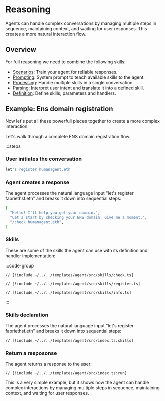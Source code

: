 # Reasoning

Agents can handle complex conversations by managing multiple steps in sequence, maintaining context, and waiting for user responses. This creates a more natural interaction flow.

## Overview

For full reasoning we need to combine the following skills:

- [Scenarios](/concepts/skills/scenarios): Train your agent for reliable responses.
- [Prompting](/concepts/skills/prompting): System prompt to teach available skills to the agent.
- [Processing](/concepts/skills/processing): Handle multiple skills in a single conversation.
- [Parsing](/concepts/skills/parsing): Interpret user intent and translate it into a defined skill.
- [Definition](/concepts/skills/definition): Define skills, parameters and handlers.

## Example: Ens domain registration

Now let's put all these powerfull pieces together to create a more complex interaction.

Let's walk through a complete ENS domain registration flow:

:::steps

### User initiates the conversation

```bash
let's register humanagent.eth
```

### Agent creates a response

The agent processes the natural language input "let's register fabriethsf.eth" and breaks it down into sequential steps:

```bash
[
  "Hello! I'll help you get your domain.",
  "Let's start by checking your ENS domain. Give me a moment.",
  "/check humanagent.eth",
]
```

### Skills

These are some of the skills the agent can use with its definition and handler implementation:

:::code-group

```tsx check [src/skills/check.ts]
// [!include ~/../../templates/agent/src/skills/check.ts]
```

```tsx register [src/skills/register.ts]
// [!include ~/../../templates/agent/src/skills/register.ts]
```

```tsx info [src/skills/info.ts]
// [!include ~/../../templates/agent/src/skills/info.ts]
```

:::

### Skills declaration

The agent processes the natural language input "let's register fabriethsf.eth" and breaks it down into sequential steps:

```tsx [src/index.ts]
// [!include ~/../../templates/agent/src/index.ts:skills]
```

### Return a resposonse

The agent returns a response to the user:

```tsx [src/index.ts]
// [!include ~/../../templates/agent/src/index.ts:run]
```

This is a very simple example, but it shows how the agent can handle complex interactions by managing multiple steps in sequence, maintaining context, and waiting for user responses.
